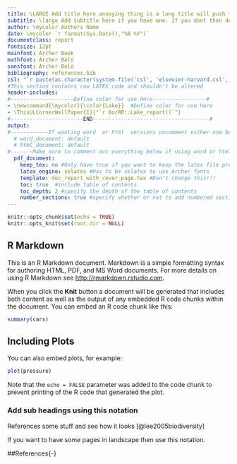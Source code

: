 ```yaml
---
title: \LARGE Add title here annoying thing is a long title will push the author stuff down
subtitle: \large Add subtitle here if you have one. If you dont then delete
author: \mycolor Authors Name
date: \mycolor `r format(Sys.Date(),"%B %Y")`
documentclass: report
fontsize: 12pt
mainfont: Archer Book
mathfont: Archer Bold
sansfont: Archer Bold
bibliography: references.bib
csl: "`r paste(as.character(system.file('csl', 'elsevier-harvard.csl', package = 'DocRR')))`"
#This section contains raw LATEX code and shouldn't be altered
header-includes:
#--------------------Define color for use here-----------------#
- \newcommand{\mycolor}{\color{Lake}}  #Define color for use here
- \ThisULCornerWallPaper{1}{"`r DocRR::Lake_report()`"}
#-----------------------END-------------------------------------#
output:
#------------If wanting word  or html  versions uncomment either one below-----#
  # word_document: default 
  # html_document: default
#-------Make sure to comment out everything below if using word or html above-----#
  pdf_document:
    keep_tex: no #Only have true if you want to keep the latex file produced
    latex_engine: xelatex #Has to be xelatex to use Archer fonts
    template: doc_report_with_cover_page.tex #Don't change this!!!
    toc: true  #include table of contents
    toc_depth: 2 #specify the depth of the table of contents
    number_sections: true #specify whether or not to add numbered sections
---
```



```r
knitr::opts_chunk$set(echo = TRUE)
knitr::opts_knit$set(root.dir = NULL)
```

## R Markdown{-}

This is an R Markdown document. Markdown is a simple formatting syntax for authoring HTML, PDF, and MS Word documents. For more details on using R Markdown see <http://rmarkdown.rstudio.com>.

When you click the **Knit** button a document will be generated that includes both content as well as the output of any embedded R code chunks within the document. You can embed an R code chunk like this:

```r
summary(cars)
```

## Including Plots{-}

You can also embed plots, for example:

```r
plot(pressure)
```

Note that the `echo = FALSE` parameter was added to the code chunk to prevent printing of the R code that generated the plot.

### Add sub headings using this notation{-}

References some stuff and see how it looks [@lee2005biodiversity]

\newpage

\blandscape
If you want to have some pages in landscape then use this notation.
\elandscape

\newpage
##References{-}



